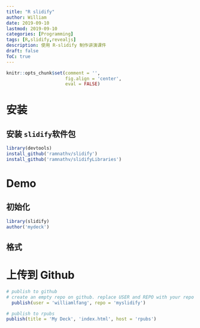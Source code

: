 ```yaml
---
title: "R slidify"
author: William
date: 2019-09-10
lastmod: 2019-09-10
categories: [Programming]
tags: [R,slidify,revealjs]
description: 使用 R-slidify 制作讲演课件
draft: false
ToC: true
---
```


```r
knitr::opts_chunk$set(comment = '',
                      fig.align = 'center',
                      eval = FALSE)
```

# 安装

## 安装 `slidify`软件包

```R
library(devtools)
install_github('ramnathv/slidify')
install_github('ramnathv/slidifyLibraries')
```



# Demo

## 初始化

```R
library(slidify)
author('mydeck')
```


## 格式



# 上传到 Github

```R
# publish to github
# create an empty repo on github. replace USER and REPO with your repo details
  publish(user = 'williamlfang', repo = 'myslidify') 

# publish to rpubs
publish(title = 'My Deck', 'index.html', host = 'rpubs')
```



